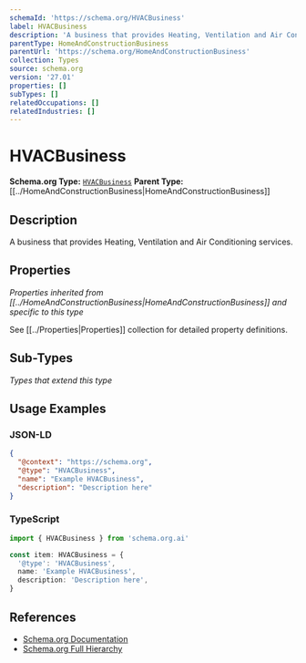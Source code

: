 ```yaml
---
schemaId: 'https://schema.org/HVACBusiness'
label: HVACBusiness
description: 'A business that provides Heating, Ventilation and Air Conditioning services.'
parentType: HomeAndConstructionBusiness
parentUrl: 'https://schema.org/HomeAndConstructionBusiness'
collection: Types
source: schema.org
version: '27.01'
properties: []
subTypes: []
relatedOccupations: []
relatedIndustries: []
---
```

# HVACBusiness

**Schema.org Type:** [`HVACBusiness`](https://schema.org/HVACBusiness)
**Parent Type:** [[../HomeAndConstructionBusiness|HomeAndConstructionBusiness]]

## Description

A business that provides Heating, Ventilation and Air Conditioning services.

## Properties

*Properties inherited from [[../HomeAndConstructionBusiness|HomeAndConstructionBusiness]] and specific to this type*

See [[../Properties|Properties]] collection for detailed property definitions.

## Sub-Types

*Types that extend this type*

## Usage Examples

### JSON-LD

```json
{
  "@context": "https://schema.org",
  "@type": "HVACBusiness",
  "name": "Example HVACBusiness",
  "description": "Description here"
}
```

### TypeScript

```typescript
import { HVACBusiness } from 'schema.org.ai'

const item: HVACBusiness = {
  '@type': 'HVACBusiness',
  name: 'Example HVACBusiness',
  description: 'Description here',
}
```

## References

- [Schema.org Documentation](https://schema.org/HVACBusiness)
- [Schema.org Full Hierarchy](https://schema.org/docs/full.html)
